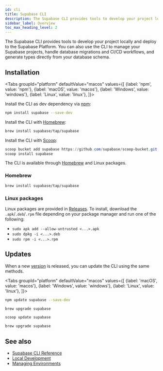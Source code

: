 ```yaml
---
id: cli
title: Supabase CLI
description: The Supabase CLI provides tools to develop your project locally and deploy to the Supabase Platform.
sidebar_label: Overview
toc_max_heading_level: 2
---
```



The Supabase CLI provides tools to develop your project locally and deploy to the Supabase Platform.
You can also use the CLI to manage your Supabase projects, handle database migrations and CI/CD workflows, and generate types directly from your database schema.

## Installation

<Tabs
  groupId="platform"
  defaultValue="macos"
  values={[
    {label: 'npm', value: 'npm'},
    {label: 'macOS', value: 'macos'},
    {label: 'Windows', value: 'windows'},
    {label: 'Linux', value: 'linux'},
  ]}>
<TabItem value="npm">

Install the CLI as dev dependency via [npm](https://www.npmjs.com/package/supabase):

```sh
npm install supabase --save-dev
```

</TabItem>

<TabItem value="macos">

Install the CLI with [Homebrew](https://brew.sh):

```sh
brew install supabase/tap/supabase
```

</TabItem>

<TabItem value="windows">

Install the CLI with [Scoop](https://scoop.sh):

```powershell
scoop bucket add supabase https://github.com/supabase/scoop-bucket.git
scoop install supabase
```

</TabItem>

<TabItem value="linux">

The CLI is available through [Homebrew](https://brew.sh) and Linux packages.

### Homebrew

```sh
brew install supabase/tap/supabase
```

### Linux packages

Linux packages are provided in [Releases](https://github.com/supabase/cli/releases).
To install, download the `.apk`/`.deb`/`.rpm` file depending on your package manager
and run one of the following:

- `sudo apk add --allow-untrusted <...>.apk`
- `sudo dpkg -i <...>.deb`
- `sudo rpm -i <...>.rpm`

</TabItem>
</Tabs>

## Updates

When a new [version](https://github.com/supabase/cli/releases) is released, you can update the CLI using the same methods.

<Tabs
  groupId="platform"
  defaultValue="macos"
  values={[
    {label: 'macOS', value: 'macos'},
    {label: 'Windows', value: 'windows'},
    {label: 'Linux', value: 'linux'},
  ]}>
<TabItem value="npm">

```sh
npm update supabase --save-dev
```

</TabItem>

<TabItem value="macos">

```sh
brew upgrade supabase
```

</TabItem>

<TabItem value="windows">

```powershell
scoop update supabase
```

</TabItem>

<TabItem value="linux">

```sh
brew upgrade supabase
```

</TabItem>
</Tabs>

## See also

- [Supabase CLI Reference](/docs/reference/cli/usage)
- [Local Development](/docs/guides/cli/local-development)
- [Managing Environments](/docs/guides/cli/managing-environments)
